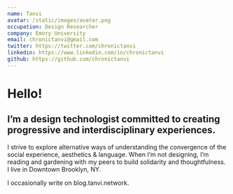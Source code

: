 ```yaml
---
name: Tanvi
avatar: /static/images/avatar.png
occupation: Design Researcher
company: Emory University
email: chronictanvi@gmail.com
twitter: https://twitter.com/chronictanvi
linkedin: https://www.linkedin.com/in/chronictanvi
github: https://github.com/chronictanvi
---
```


# Hello!
## I’m a design technologist committed to creating progressive and interdisciplinary experiences.

 I strive to explore alternative ways of understanding the convergence of the social experience, aesthetics & language. When I’m not designing, I’m reading and gardening with my peers to build solidarity and thoughtfulness. I live in Downtown Brooklyn, NY. 

I occasionally write on blog.tanvi.network.